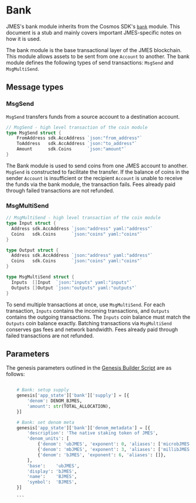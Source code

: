 
# Bank

<Admonition type="info" icon="ℹ️">

JMES's bank module inherits from the Cosmos SDK's [`bank`](https://docs.cosmos.network/master/modules/bank/) module. This document is a stub and mainly covers important JMES-specific notes on how it is used.

</Admonition>

The bank module is the base transactional layer of the JMES blockchain. This module allows assets to be sent from one `Account` to another. The bank module defines the following types of send transactions: `MsgSend` and `MsgMultiSend`.

## Message types

### MsgSend

`MsgSend` transfers funds from a source account to a destination account. 

```go
// MsgSend - high level transaction of the coin module
type MsgSend struct {
    FromAddress sdk.AccAddress `json:"from_address"`
    ToAddress   sdk.AccAddress `json:"to_address"`
    Amount      sdk.Coins      `json:"amount"`
}
```

The Bank module is used to send coins from one JMES account to another. `MsgSend` is constructed to facilitate the transfer. If the balance of coins in the sender `Account` is insufficient or the recipient `Account` is unable to receive the funds via the bank module, the transaction fails. Fees already paid through failed transactions are not refunded.

### MsgMultiSend

```go
// MsgMultiSend - high level transaction of the coin module
type Input struct {
  Address sdk.AccAddress `json:"address" yaml:"address"`
  Coins   sdk.Coins      `json:"coins" yaml:"coins"`
}

type Output struct {
  Address sdk.AccAddress `json:"address" yaml:"address"`
  Coins   sdk.Coins      `json:"coins" yaml:"coins"`
}

type MsgMultiSend struct {
  Inputs  []Input  `json:"inputs" yaml:"inputs"`
  Outputs []Output `json:"outputs" yaml:"outputs"`
}
```

To send multiple transactions at once, use `MsgMultiSend`. For each transaction, `Inputs` contains the incoming transactions, and `Outputs` contains the outgoing transactions. The `Inputs` coin balance must match the `Outputs` coin balance exactly. Batching transactions via `MsgMultiSend` conserves gas fees and network bandwidth. Fees already paid through failed transactions are not refunded.

## Parameters

The genesis parameters outlined in the [Genesis Builder Script](https://github.com/jmesworld/genesis-tools/blob/main/src/genesis_builder.py#L92) are as follows:

```py

    # Bank: setup supply
    genesis['app_state']['bank']['supply'] = [{
        'denom': DENOM_BJMES,
        'amount': str(TOTAL_ALLOCATION),
    }]

    # Bank: set denom meta
    genesis['app_state']['bank']['denom_metadata'] = [{
        'description': 'The native staking token of JMES',
        'denom_units': [
            {'denom': 'ubJMES', 'exponent': 0, 'aliases': ['microbJMES']},
            {'denom': 'mbJMES', 'exponent': 3, 'aliases': ['millibJMES']},
            {'denom': 'bJMES', 'exponent': 6, 'aliases': []},
        ],
        'base':    'ubJMES',
        'display': 'bJMES',
        'name':    'BJMES',
        'symbol':  'BJMES',
    }]

    ```
